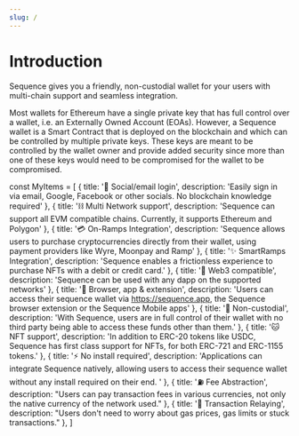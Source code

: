 ```yaml
---
slug: /
---
```


# Introduction

Sequence gives you a friendly, non-custodial wallet for your users with multi-chain support and seamless integration.

Most wallets for Ethereum have a single private key that has full control over a wallet, i.e. an Externally Owned Account (EOAs).
However, a Sequence wallet is a Smart Contract that is deployed on the blockchain and which can be controlled by multiple private keys.
These keys are meant to be controlled by the wallet owner and provide added security since more than one of these keys would need to be
compromised for the wallet to be compromised.

const MyItems = [
  {
    title: '👤 Social/email login',
    description: 'Easily sign in via email, Google, Facebook or other socials. No blockchain knowledge required'
  },
  {
    title: '⛓️ Multi Network support',
    description: 'Sequence can support all EVM compatible chains. Currently, it supports Ethereum and Polygon'
  },
  {
    title: '💳 On-Ramps Integration',
    description: 'Sequence allows users to purchase cryptocurrencies directly from their wallet, using payment providers like Wyre, Moonpay and Ramp'
  },
  {
    title: '✨ SmartRamps Integration',
    description: 'Sequence enables a frictionless experience to purchase NFTs with a debit or credit card.'
  },
  {
    title: '🦄 Web3 compatible',
    description: 'Sequence can be used with any dapp on the supported networks'
  },
  {
    title: '📱 Browser, app & extension',
    description: 'Users can access their sequence wallet via https://sequence.app, the Sequence browser extension or the Sequence Mobile apps'
  },
  {
    title: '🔑 Non-custodial',
    description: 'With Sequence, users are in full control of their wallet with no third party being able to access these funds other than them.'
  },
  {
    title: '🐱 NFT support',
    description: 'In addition to ERC-20 tokens like USDC, Sequence has first class support for NFTs, for both ERC-721 and ERC-1155 tokens.'
  },
  {
    title: '⚡ No install required',
    description: 'Applications can integrate Sequence natively, allowing users to access their sequence wallet without any install required on their end. '
  },
  {
    title: '⛽ Fee Abstraction',
    description: "Users can pay transaction fees in various currencies, not only the native currency of the network used."
  },
  {
    title: '🤖 Transaction Relaying',
    description: "Users don't need to worry about gas prices, gas limits or stuck transactions."
  },
]

<Cards cards={MyItems} />
